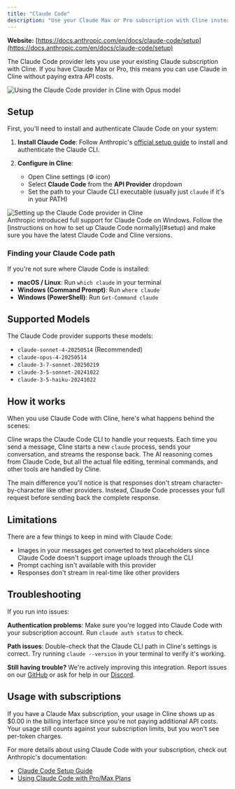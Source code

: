 ```yaml
---
title: "Claude Code"
description: "Use your Claude Max or Pro subscription with Cline instead of paying per token. Learn how to set up and configure the Claude Code provider."
---
```


**Website:** [https://docs.anthropic.com/en/docs/claude-code/setup](https://docs.anthropic.com/en/docs/claude-code/setup)

The Claude Code provider lets you use your existing Claude subscription with Cline. If you have Claude Max or Pro, this means you can use Claude in Cline without paying extra API costs.

<Frame>
	<img
		src="https://storage.googleapis.com/cline_public_images/docs/assets/claude-code-use-opus.gif"
		alt="Using the Claude Code provider in Cline with Opus model"
	/>
</Frame>

## Setup

First, you'll need to install and authenticate Claude Code on your system:

1. **Install Claude Code**: Follow Anthropic's [official setup guide](https://docs.anthropic.com/en/docs/claude-code/setup) to install and authenticate the Claude CLI.

2. **Configure in Cline**:
    - Open Cline settings (⚙️ icon)
    - Select **Claude Code** from the **API Provider** dropdown
    - Set the path to your Claude CLI executable (usually just `claude` if it's in your PATH)

<Frame>
	<img
		src="https://storage.googleapis.com/cline_public_images/docs/assets/claude-code-setup.gif"
		alt="Setting up the Claude Code provider in Cline"
	/>
</Frame>

<br />

<Accordion title="Windows Setup">
	Anthropic introduced full support for Claude Code on Windows. Follow the [instructions on how to set up Claude Code
	normally](#setup) and make sure you have the latest Claude Code and Cline versions.
</Accordion>

### Finding your Claude Code path

If you're not sure where Claude Code is installed:

- **macOS / Linux**: Run `which claude` in your terminal
- **Windows (Command Prompt)**: Run `where claude`
- **Windows (PowerShell)**: Run `Get-Command claude`

## Supported Models

The Claude Code provider supports these models:

- `claude-sonnet-4-20250514` (Recommended)
- `claude-opus-4-20250514`
- `claude-3-7-sonnet-20250219`
- `claude-3-5-sonnet-20241022`
- `claude-3-5-haiku-20241022`

## How it works

When you use Claude Code with Cline, here's what happens behind the scenes:

Cline wraps the Claude Code CLI to handle your requests. Each time you send a message, Cline starts a new `claude` process, sends your conversation, and streams the response back. The AI reasoning comes from Claude Code, but all the actual file editing, terminal commands, and other tools are handled by Cline.

The main difference you'll notice is that responses don't stream character-by-character like other providers. Instead, Claude Code processes your full request before sending back the complete response.

## Limitations

There are a few things to keep in mind with Claude Code:

- Images in your messages get converted to text placeholders since Claude Code doesn't support image uploads through the CLI
- Prompt caching isn't available with this provider
- Responses don't stream in real-time like other providers

## Troubleshooting

If you run into issues:

**Authentication problems**: Make sure you're logged into Claude Code with your subscription account. Run `claude auth status` to check.

**Path issues**: Double-check that the Claude CLI path in Cline's settings is correct. Try running `claude --version` in your terminal to verify it's working.

**Still having trouble?** We're actively improving this integration. Report issues on our [GitHub](https://github.com/cline/cline/issues) or ask for help in our [Discord](https://discord.gg/cline).

## Usage with subscriptions

If you have a Claude Max subscription, your usage in Cline shows up as $0.00 in the billing interface since you're not paying additional API costs. Your usage still counts against your subscription limits, but you won't see per-token charges.

For more details about using Claude Code with your subscription, check out Anthropic's documentation:

- [Claude Code Setup Guide](https://docs.anthropic.com/en/docs/claude-code/setup)
- [Using Claude Code with Pro/Max Plans](https://support.anthropic.com/en/articles/11145838-using-claude-code-with-your-pro-or-max-plan)
